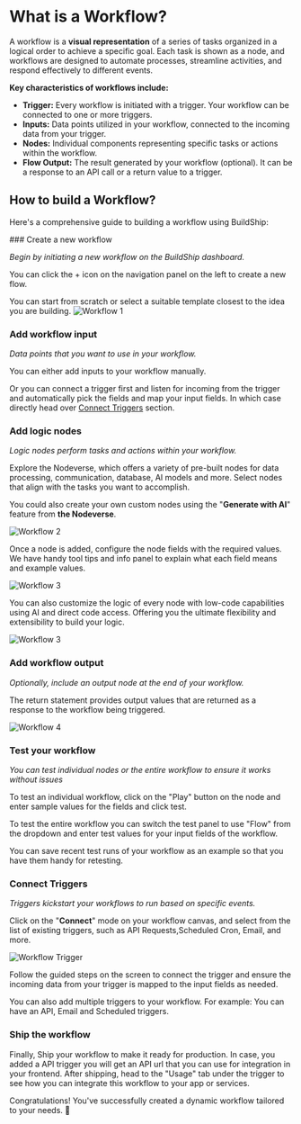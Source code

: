 # What is a Workflow?


A workflow is a **visual representation** of a series of tasks organized in a logical order to achieve a specific goal. 
Each task is shown as a node, and workflows are designed to automate processes, streamline activities, and respond 
effectively to different events.

**Key characteristics of workflows include:**

- **Trigger:** Every workflow is initiated with a trigger. Your workflow can be connected to one or more triggers.
- **Inputs:** Data points utilized in your workflow, connected to the incoming data from your trigger.
- **Nodes:** Individual components representing specific tasks or actions within the workflow.
- **Flow Output:**  The result generated by your workflow (optional). It can be a response to an API call or a return value to a trigger.

## How to build a Workflow?

Here's a comprehensive guide to building a workflow using BuildShip:

<Steps>
### Create a new workflow

_Begin by initiating a new workflow on the BuildShip dashboard._

You can click the + icon on the navigation panel on the left to create a new flow.

<Callout emoji='💡' type='info'>
  You can start from scratch or select a suitable template closest to the idea you are building.
</Callout>

<Image src={workflow1} alt='Workflow 1' width={1200} />

### Add workflow input

_Data points that you want to use in your workflow._

You can either add inputs to your workflow manually.

Or you can connect a trigger first and listen for incoming from the trigger 
and automatically pick the fields and map your input fields. 
In which case directly head over [Connect Triggers](#connect-triggers) section.

### Add logic nodes

_Logic nodes perform tasks and actions within your workflow._

Explore the Nodeverse, which offers a variety of pre-built nodes for data processing, communication, database, AI models and more. Select
nodes that align with the tasks you want to accomplish.

You could also create your own custom nodes using the "**Generate with AI**" feature from **the Nodeverse**.

<Image src={workflow2} alt='Workflow 2' width={1200} />

Once a node is added, configure the node fields with the required values.
We have handy tool tips and info panel to explain what each field means and example values.

<Image src={workflow3} alt='Workflow 3' width={1200} />

You can also customize the logic of every node with low-code capabilities using AI and direct code access. 
Offering you the ultimate flexibility and extensibility to build your logic.

<Image src={workflow3} alt='Workflow 3' width={1200} />

### Add workflow output

_Optionally, include an output node at the end of your workflow._

The return statement provides output values that are returned as a response to the workflow being triggered. 

<Image src={workflow4} alt='Workflow 4' width={1200} />

### Test your workflow

_You can test individual nodes or the entire workflow to ensure it works without issues_

To test an individual workflow, click on the "Play" button on the node and enter sample values for the fields and click test.

To test the entire workflow you can switch the test panel to use "Flow" from the dropdown and enter test values for your input fields of the workflow.

You can save recent test runs of your workflow as an example so that you have them handy for retesting.

### Connect Triggers

_Triggers kickstart your workflows to run based on specific events._

Click on the "**Connect**" mode on your workflow canvas, and select from the list of existing triggers,
such as API Requests,Scheduled Cron, Email, and more.

<Image src={workflowTrigger} alt='Workflow Trigger' width={1200} />

Follow the guided steps on the screen to connect the trigger and ensure the incoming data from your trigger is mapped to the input fields as needed.

You can also add multiple triggers to your workflow. For example: You can have an API, Email and Scheduled triggers.

### Ship the workflow

Finally, Ship your workflow to make it ready for production.
In case, you added a API trigger you will get an API url that 
you can use for integration in your frontend. After shipping, head to the "Usage" 
tab under the trigger to see how you can integrate this workflow to your 
app or services.

</Steps>

Congratulations! You've successfully created a dynamic workflow tailored to your needs. 🚀





